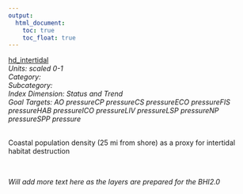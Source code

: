 ```yaml
---
output:
  html_document:
    toc: true
    toc_float: true
---
```


[hd_intertidal](https://github.com/OHI-Science/bhi/blob/master/baltic/layers/hd_intertidal_gl2018.csv)\
*Units: scaled 0-1*\
*Category:*\
*Subcategory:*\
*Index Dimension: Status and Trend*\
*Goal Targets: AO pressureCP pressureCS pressureECO pressureFIS pressureHAB pressureICO pressureLIV pressureLSP pressureNP pressureSPP pressure*\
<br>

Coastal population density (25 mi from shore)  as a proxy for intertidal habitat destruction

<br>

*Will add more text here as the layers are prepared for the BHI2.0*

<br>



<br>

